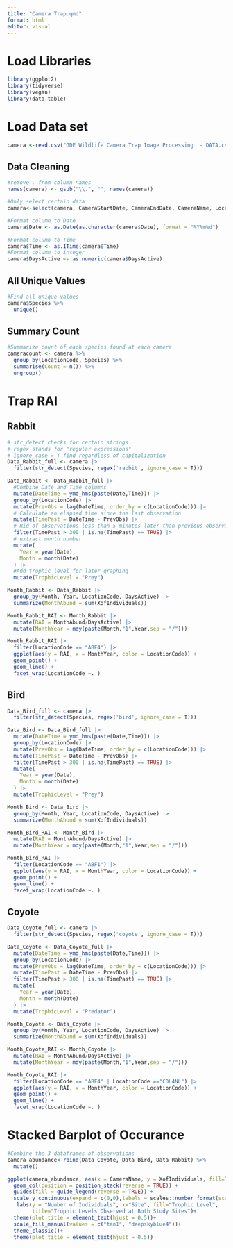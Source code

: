 ```yaml
---
title: "Camera Trap.qmd"
format: html
editor: visual
---
```


# Load Libraries

```r
library(ggplot2)
library(tidyverse)
library(vegan)
library(data.table)
```

# Load Data set

```r
camera <-read.csv("GDE Wildlife Camera Trap Image Processing  - DATA.csv")
```

## Data Cleaning

```r
#remove . from column names
names(camera) <- gsub("\\.", "", names(camera))

#Only select certain data
camera<-select(camera, CameraStartDate, CameraEndDate, CameraName, LocationCode, Species, XofIndividuals, Date, Time, DaysActive) 

#Format column to Date
camera$Date <- as.Date(as.character(camera$Date), format = "%Y%m%d")

#Format column to Time
camera$Time <- as.ITime(camera$Time)
#Format column to integer
camera$DaysActive <- as.numeric(camera$DaysActive)

```

## All Unique Values

```r
#Find all unique values
camera$Species %>%
  unique()
```

## Summary Count

```r
#Summarize count of each species found at each camera
cameracount <- camera %>%
  group_by(LocationCode, Species) %>%
  summarise(Count = n()) %>%
  ungroup()
```

# **Trap RAI**

## Rabbit

```r
# str_detect checks for certain strings
# regex stands for "regular expressions"
# ignore_case = T find regardless of capitalization
Data_Rabbit_full <- camera |> 
  filter(str_detect(Species, regex('rabbit', ignore_case = T)))

```

```r
Data_Rabbit <- Data_Rabbit_full |> 
  #Combine Date and Time columns
  mutate(DateTime = ymd_hms(paste(Date,Time))) |>
  group_by(LocationCode) |> 
  mutate(PrevObs = lag(DateTime, order_by = c(LocationCode))) |> 
  # Calculate an elapsed time since the last observation
  mutate(TimePast = DateTime - PrevObs) |> 
  # Rid of observations less than 5 minutes later than previous observation
  filter(TimePast > 300 | is.na(TimePast) == TRUE) |>
  # extract month number
  mutate(
    Year = year(Date),
    Month = month(Date)
  ) |>
  #Add trophic level for later graphing
  mutate(TrophicLevel = "Prey")
```

```r
Month_Rabbit <- Data_Rabbit |> 
  group_by(Month, Year, LocationCode, DaysActive) |> 
  summarize(MonthAbund = sum(XofIndividuals))

Month_Rabbit_RAI <- Month_Rabbit |> 
  mutate(RAI = MonthAbund/DaysActive) |> 
  mutate(MonthYear = mdy(paste(Month,"1",Year,sep = "/"))) 

Month_Rabbit_RAI |> 
  filter(LocationCode == "ABF4") |> 
  ggplot(aes(y = RAI, x = MonthYear, color = LocationCode)) + 
  geom_point() + 
  geom_line() + 
  facet_wrap(LocationCode ~. )
```

## Bird

```r
Data_Bird_full <- camera |> 
  filter(str_detect(Species, regex('bird', ignore_case = T)))
```

```r
Data_Bird <- Data_Bird_full |> 
  mutate(DateTime = ymd_hms(paste(Date,Time))) |>
  group_by(LocationCode) |> 
  mutate(PrevObs = lag(DateTime, order_by = c(LocationCode))) |> 
  mutate(TimePast = DateTime - PrevObs) |> 
  filter(TimePast > 300 | is.na(TimePast) == TRUE) |>
  mutate(
    Year = year(Date),
    Month = month(Date)
  ) |>
  mutate(TrophicLevel = "Prey")
```

```r
Month_Bird <- Data_Bird |> 
  group_by(Month, Year, LocationCode, DaysActive) |> 
  summarize(MonthAbund = sum(XofIndividuals))

Month_Bird_RAI <- Month_Bird |> 
  mutate(RAI = MonthAbund/DaysActive) |> 
  mutate(MonthYear = mdy(paste(Month,"1",Year,sep = "/"))) 

Month_Bird_RAI |> 
  filter(LocationCode == "ABF1") |> 
  ggplot(aes(y = RAI, x = MonthYear, color = LocationCode)) + 
  geom_point() + 
  geom_line() + 
  facet_wrap(LocationCode ~. )
```

## Coyote

```r
Data_Coyote_full <- camera |> 
  filter(str_detect(Species, regex('coyote', ignore_case = T)))
```

```r
Data_Coyote <- Data_Coyote_full |> 
  mutate(DateTime = ymd_hms(paste(Date,Time))) |>
  group_by(LocationCode) |> 
  mutate(PrevObs = lag(DateTime, order_by = c(LocationCode))) |> 
  mutate(TimePast = DateTime - PrevObs) |> 
  filter(TimePast > 300 | is.na(TimePast) == TRUE) |>
  mutate(
    Year = year(Date),
    Month = month(Date)
  ) |>
  mutate(TrophicLevel = "Predator")
```

```r
Month_Coyote <- Data_Coyote |> 
  group_by(Month, Year, LocationCode, DaysActive) |> 
  summarize(MonthAbund = sum(XofIndividuals))

Month_Coyote_RAI <- Month_Coyote |> 
  mutate(RAI = MonthAbund/DaysActive) |> 
  mutate(MonthYear = mdy(paste(Month,"1",Year,sep = "/"))) 

Month_Coyote_RAI |> 
  filter(LocationCode == "ABF4" | LocationCode =="CDL4NL") |> 
  ggplot(aes(y = RAI, x = MonthYear, color = LocationCode)) + 
  geom_point() + 
  geom_line() + 
  facet_wrap(LocationCode ~. )
```

# Stacked Barplot of Occurance

```r
#Combine the 3 dataframes of observations
camera_abundance<-rbind(Data_Coyote, Data_Bird, Data_Rabbit) %>%
  mutate()

ggplot(camera_abundance, aes(x = CameraName, y = XofIndividuals, fill=TrophicLevel)) +
  geom_col(position = position_stack(reverse = TRUE)) +
  guides(fill = guide_legend(reverse = TRUE)) +
  scale_y_continuous(expand = c(0,0),labels = scales::number_format(scale = 1, accuracy = 1)) +
   labs(y = "Number of Individuals", x="Site", fill="Trophic Level", 
        title="Trophic Levels Observed at Both Study Sites")+
  theme(plot.title = element_text(hjust = 0.5))+
  scale_fill_manual(values = c("tan1", "deepskyblue4"))+
  theme_classic()+
  theme(plot.title = element_text(hjust = 0.5))
```
